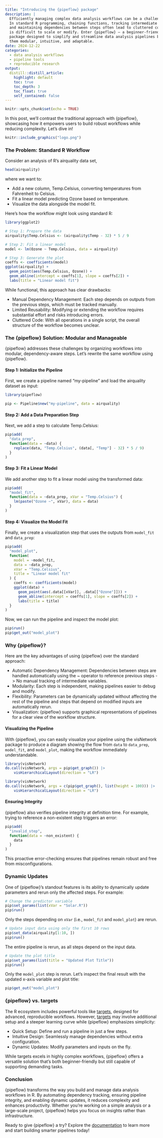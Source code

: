 ```yaml
---
title: "Introducing the {pipeflow} package"
description: |
  Efficiently managing complex data analysis workflows can be a challenge.
  In standard R programming, chaining functions, tracking intermediate results,
  and maintaining dependencies between steps often lead to cluttered code that
  is difficult to scale or modify. Enter {pipeflow} — a beginner-friendly R
  package designed to simplify and streamline data analysis pipelines by making
  them modular, intuitive, and adaptable.
date: 2024-12-22
categories:
  - data analysis workflows
  - pipeline tools
  - reproducible research
output:
  distill::distill_article:
    highlight: default
    toc: true
    toc_depth: 3
    toc_float: true
    self_contained: false
---
```



```r
knitr::opts_chunk$set(echo = TRUE)
```

In this post, we'll contrast the traditional approach with {pipeflow}, showcasing how it
empowers users to build robust workflows while reducing complexity. Let's dive in!

<aside>
```r
knitr::include_graphics("logo.png")
```
</aside>

### The Problem: Standard R Workflow

Consider an analysis of R's airquality data set,

```r
head(airquality)
```

where we want to:

- Add a new column, Temp.Celsius, converting temperatures from Fahrenheit to Celsius.
- Fit a linear model predicting Ozone based on temperature.
- Visualize the data alongside the model fit.

Here's how the workflow might look using standard R:

```r
library(ggplot2)

# Step 1: Prepare the data
airquality$Temp.Celsius <- (airquality$Temp - 32) * 5 / 9

# Step 2: Fit a linear model
model <- lm(Ozone ~ Temp.Celsius, data = airquality)

# Step 3: Generate the plot
coeffs <- coefficients(model)
ggplot(airquality) +
  geom_point(aes(Temp.Celsius, Ozone)) +
  geom_abline(intercept = coeffs[1], slope = coeffs[2]) +
  labs(title = "Linear model fit")
```

While functional, this approach has clear drawbacks:

- Manual Dependency Management: Each step depends on outputs from the previous
  steps, which must be tracked manually.
- Limited Reusability: Modifying or extending the workflow requires substantial
  effort and risks introducing errors.
- Cluttered Code: With all operations in a single script, the overall structure
  of the workflow becomes unclear.


### The {pipeflow} Solution: Modular and Manageable

{pipeflow} addresses these challenges by organizing workflows into modular,
dependency-aware steps. Let's rewrite the same workflow using {pipeflow}.

#### Step 1: Initialize the Pipeline

First, we create a pipeline named "my-pipeline" and load the airquality
dataset as input:

```r
library(pipeflow)

pip <- Pipeline$new("my-pipeline", data = airquality)
```

#### Step 2: Add a Data Preparation Step

Next, we add a step to calculate Temp.Celsius:

```r
pip$add(
  "data_prep",
  function(data = ~data) {
    replace(data, "Temp.Celsius", (data[, "Temp"] - 32) * 5 / 9)
  }
)
```

#### Step 3: Fit a Linear Model

We add another step to fit a linear model using the transformed data:

```r
pip$add(
  "model_fit",
  function(data = ~data_prep, xVar = "Temp.Celsius") {
    lm(paste("Ozone ~", xVar), data = data)
  }
)
```

#### Step 4: Visualize the Model Fit

Finally, we create a visualization step that uses the outputs from `model_fit`
and `data_prep`:

```r
pip$add(
  "model_plot",
  function(
    model = ~model_fit,
    data = ~data_prep,
    xVar = "Temp.Celsius",
    title = "Linear model fit"
  ) {
    coeffs <- coefficients(model)
    ggplot(data) +
      geom_point(aes(.data[[xVar]], .data[["Ozone"]])) +
      geom_abline(intercept = coeffs[1], slope = coeffs[2]) +
      labs(title = title)
  }
)
```

Now, we can run the pipeline and inspect the model plot:

```r
pip$run()
pip$get_out("model_plot")
```

### Why {pipeflow}?

Here are the key advantages of using {pipeflow} over the standard approach:

- Automatic Dependency Management: Dependencies between steps are handled
  automatically using the ~ operator to reference previous steps -> No
  manual tracking of intermediate variables.
- Modularity: Each step is independent, making pipelines easier to debug
  and modify.
- Flexibility: Parameters can be dynamically updated without affecting the
  rest of the pipeline and steps that depend on modified inputs are
  automatically rerun.
- Visualization: {pipeflow} supports graphical representations of pipelines
  for a clear view of the workflow structure.


#### Visualizing the Pipeline

With {pipeflow}, you can easily visualize your pipeline using the visNetwork
package to produce a diagram showing the flow from `data` to `data_prep`,
`model_fit`, and `model_plot`, making the workflow immediately understandable.

```r
library(visNetwork)
do.call(visNetwork, args = pip$get_graph()) |>
    visHierarchicalLayout(direction = "LR")
```
```r
library(visNetwork)
do.call(visNetwork, args = c(pip$get_graph(), list(height = 100))) |>
    visHierarchicalLayout(direction = "LR")
```


#### Ensuring Integrity

{pipeflow} also verifies pipeline integrity at definition time. For example,
trying to reference a non-existent step triggers an error:

```r
pip$add(
  "invalid_step",
  function(data = ~non_existent) {
    data
  }
)
```

This proactive error-checking ensures that pipelines remain robust and free
from misconfigurations.

### Dynamic Updates

One of {pipeflow}'s standout features is its ability to dynamically update
parameters and rerun only the affected steps. For example:

```r
# Change the predictor variable
pip$set_params(list(xVar = "Solar.R"))
pip$run()
```

Only the steps depending on `xVar` (i.e., `model_fit` and `model_plot`)
are rerun.

```r
# Update input data using only the first 10 rows
pip$set_data(airquality[1:10, ])
pip$run()
```

The entire pipeline is rerun, as all steps depend on the input data.

```r
# Update the plot title
pip$set_params(list(title = "Updated Plot Title"))
pip$run()
```

Only the `model_plot` step is rerun. Let's inspect the final result with
the updated x-axis variable and plot title:

```r
pip$get_out("model_plot")
```

### {pipeflow} vs. targets
The R ecosystem includes powerful tools like
[targets](https://CRAN.R-project.org/package=targets), designed for advanced,
reproducible workflows. However,
[targets](https://CRAN.R-project.org/package=targets)
may involve additional setup and a steeper learning curve while
{pipeflow} emphasizes simplicity:

- Quick Setup: Define and run a pipeline in just a few steps.
- Intuitive Design: Seamlessly manage dependencies without extra configuration.
- Dynamic Updates: Modify parameters and inputs on the fly.

While targets excels in highly complex workflows, {pipeflow} offers a
versatile solution that's both beginner-friendly but still capable of
supporting demanding tasks.

### Conclusion

{pipeflow} transforms the way you build and manage data analysis workflows in R.
By automating dependency tracking, ensuring pipeline integrity, and enabling
dynamic updates, it reduces complexity and enhances productivity. Whether
you're working on a simple analysis or a large-scale project, {pipeflow} helps
you focus on insights rather than infrastructure.

Ready to give {pipeflow} a try? Explore the
[documentation](https://rpahl.github.io/pipeflow/index.html) to learn more
and start building smarter pipelines today!
